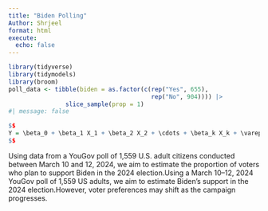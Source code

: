 ```yaml
---
title: "Biden Polling"
Author: Shrjeel
format: html
execute: 
  echo: false
---
```


```r
library(tidyverse)
library(tidymodels)
library(broom)
poll_data <- tibble(biden = as.factor(c(rep("Yes", 655), 
                                        rep("No", 904)))) |> 
                slice_sample(prop = 1)
#| message: false
```

```r
$$
Y = \beta_0 + \beta_1 X_1 + \beta_2 X_2 + \cdots + \beta_k X_k + \varepsilon
$$

```

Using data from a YouGov poll of 1,559 U.S. adult citizens conducted between March 10 and 12, 2024, we aim to estimate the proportion of voters who plan to support Biden in the 2024 election.Using a March 10–12, 2024 YouGov poll of 1,559 US adults, we aim to estimate Biden’s support in the 2024 election.However, voter preferences may shift as the campaign progresses.